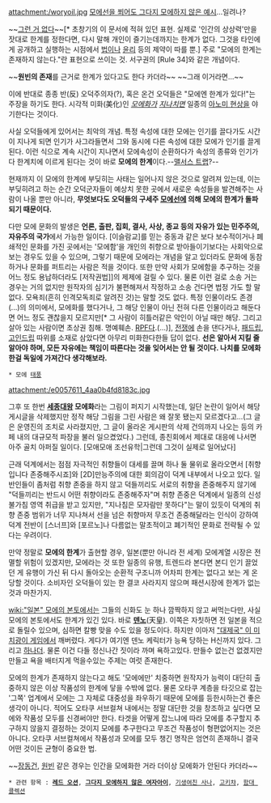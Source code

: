 attachment:/woryoil.jpg
[[월요일|모에선을 쬐어도 그다지 모에하지 않은 예시]]...일려나?

~~[[그런 거 없다]]~~[* 초창기의 이 문서에 적혀 있던 표현. 실제로 '인간의 상상력'만을 잣대로 한계를 정한다면, 다시 말해 개인이 즐기는데까지는 한계가 없다. 그것을 타인에게 공개하고 실행하는 시점에서 [[법]]이나 [[윤리]] 등의 제약이 따를 뿐.]
주로 "모에의 한계는 존재하지 않는다."란 표현으로 쓰이는 것.
서구권의 [Rule 34]와 같은 개념이다.

~~'''원빈의 존재'''를 근거로 한계가 있다고도 한다 카더라~~ ~~그래 이거라면...~~

이에 반대로 종종 반(反) 오덕주의자(?), 혹은 온건 오덕들은 "모에엔 한계가 있다!"는 주장을 하기도 한다. 시각적 미화(美化)인 ''[[모에화]]가 [http://gall.dcinside.com/list.php?id=arm&no=61930&page=1&bbs= 지나치면]'' 일종의 [[아노미 현상]]을 야기한다는 것이다.

사실 오덕들에게 있어서는 최악의 개념.
특정 속성에 대한 모에는 인기를 끌다가도 시간이 지나게 되면 인기가 사그라들면서 그와 동시에 다른 속성에 대한 모에가 인기를 끌게 된다.
이런 식으로 계속 시간이 지나면서 모에속성이 순환하다가 속성의 종류와 인기가 다 한계치에 이르게 된다는 것이 바로 '''모에의 한계'''이다.--[[맬서스 트랩]]?--

현재까지 이 모에의 한계에 부딪히는 사태는 일어나지 않은 것으로 알려져 있는데, 이는 부딪히려고 하는 순간 오덕군자들이 예상치 못한 곳에서 새로운 속성들을 발견해주는 사람이 나올 뿐만 아니라, '''무엇보다도 오덕들의 구세주 [[모에선]]에 의해 모에의 한계가 돌파되기 때문이다.'''

다만 모에 문화의 발생은 '''언론, 출판, 집회, 결사, 사상, 종교 등의 자유가 있는 민주주의, 자유주의 국가'''에서 가능한  일이다. [이슬람교]를 믿는 중동과 같은 보다 보수적이거나 폐쇄적인 문화를 가진 곳에서는 '모에함'을 개인의 취향으로 받아들이기보다는 사회악으로 보는 경우도 있을 수 있으며, 그렇기 때문에 모에라는 개념을 알고 있더라도 문화에 동참하거나 문화를 퍼트리는 사람은 적을 것이다. 또한 만약 사회가 모에함을 추구하는 것을 어느 정도 용납하더라도 [저작권법]]의 제제에 걸릴 수 있다. 물론 이런 걸로 소송 거는 경우는 거의 없지만 원작자의 심기가 불편해져서 작정하고 소송 건다면 법정 가도 할 말 없다. 모욕죄(흔히 인격모독죄로 알려진 것)는 말할 것도 없다.
특정 인물이라도 존경(...)의 의미에서, 모에화를 했다거나, 그 해당 인물이 아닌 전혀 다른 인물이라고 해둔다면 어느 정도 괜찮을지 모르지만[* 그 사람이 히틀러같은 악인이 아닐 때만 해당. 그리고 살아 있는 사람이면 초상권 침해. 명예훼손. [[RPF]]다.(...)], [[전쟁]]에 손을 댄다거나, [[패드립]], [[고인드립]] 따위를 소재로 삼았다면 아무리 미화한다한들 답이 없다. '''선은 알아서 지킬 줄 알아야 하며, 모든 자유에는 책임이 따른다는 것을 잊어서는 안 될 것이다. 나치를 모에화한걸 독일에 가져간다 생각해보라.'''

 * 모에 [[태풍]]
attachment:/e0057611_4aa0b4fd8183c.jpg

그후 또 한번 '''[[세종대왕]] 모에화'''라는 그림이 퍼지기 시작했는데, 일단 논란이 일어서 해당 게시글을 삭제했지만 정작 해당 그림을 그린 사람은 왜 잘못 됐는지 모르겠다고...(그 글은 운영진의 조치로 사라졌지만, 그 글이 올라온 게시판의 삭제 건의까지 나오는 등의 카페 내의 대규모적 파장을 불러 일으켰었다.) 그런데, 종친회에서 제대로 대응에 나서면 아주 골치 아퍼질 일이다. [모애모애 조선유학|그런데 그것이 실제로 일어났다]

근래 덕계에서는 점점 자극적인 취향들이 대세를 끌며 하나 둘 물위로 올라오면서 [취향입니다 존중해주시죠]와 [2D]만능주의에 대한 회의감이 덕계 내부에서 나오고 있다. 일반인들이 좀처럼 취향 존중을 하지 않고 덕들끼리도 서로의 취향을 존중해주지 않기에 "덕들끼리는 반드시 어떤 취향이라도 존중해주자"며 취향 존중은 덕계에서 일종의 신성불가침 영역 취급을 받고 있지만, "지나침은 모자람만 못하다"는 말이 있듯이 덕계의 취향 존중 범위가 너무 지나쳐서 선을 넘은 취향마저 무조건 존중해달라는 인식이 강하여 덕계 전반이 [스너프]와 [포르노]나 다름없는 말초적이고 폐기적인 문화로 전략될 수 있다는 우려이다.

만약 정말로 '''모에의 한계'''가 출현할 경우, 일본(뿐만 아니라 전 세계) 모에계열 시장은 전멸할 위험이 있겠지만, 모에라는 것 또한 일종의 유행, 트렌드라 본다면 본디 인기 끌었던 게 유행이 가신 뒤 다시 돌아오는 순환적 구조니까 어차피 한계는 없다고 보는 게 온당할 것이다. 소비자인 오덕들이 있는 한 결코 사라지지 않으며 패션시장에 한계가 없는 것과 마찬가지.

[[wiki:"일본" 모에의 본토]]에서는 그들의 신화도 눈 하나 깜짝하지 않고 써먹는다만, 사실 모에의 본토에서도 한계가 있긴 있다. 바로 '''[[덴노]]'''(天皇). 이쪽은 자칫하면 전 일본을 적으로 돌릴수 있으며, 심하면 칼빵 맞을 수도 있을 정도이다.
하지만 이마저 [["대제국" 이 미치광이 게임]]에서 깨버렸다. 게다가 여기엔 덴노 케릭터가 능욕 당하는 H신까지 있다. 그리고 [[꽃피는 에리얼포스|하나더]].
물론 이건 다들 정신나간 짓이라 까며 욕하고있다. 만들수 없는건 없겠지만 만들고 욕을 배터지게 먹을수있는 주제는 여럿 존재한다.

모에의 한계가 존재하지 않는다고 해도 '모에에만' 치중하면 원작자가 능력이 대단히 출중하지 않은 이상 작품성의 한계에 닿을 수밖에 없다. 물론 오타쿠 계층을 타깃으로 잡는 '그쪽' 업계에서 모에는 그 자체로 대중성을 좌우하기 때문에 모에를 등한시하는건 좋은 생각이 아니다. 적어도 오타쿠 서브컬쳐 내에서는 정말 대단한 것을 창조하고 싶다면 모에와 작품성 모두를 신경써야만 한다. 타겟을 어떻게 잡느냐에 따라 모에를 추구할지 추구하지 않을지 결정하는 것이지 모에를 추구한다고 무조건 작품성이 형편없어지는 것은 아니다. 오타쿠 서브컬쳐에서 작품성과 모에를 모두 챙긴 명작은 엄연히 존재하니 결국 어떤 것이든 균형이 중요한 법.

~~[[장동건]], [[원빈]] 같은 경우는 인간을 모에화한 거라 더이상 모에화가 안된다 카더라~~

 * 관련 항목 : '''[[레드 오션]]''', '''[[그다지 모에하지 않은 여자아이]]''', [[기생여친 사나]], [[고키챠]], [[함대 콜렉션]]
